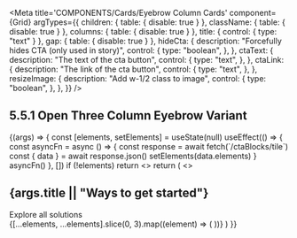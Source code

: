 
<Meta
  title='COMPONENTS/Cards/Eyebrow Column Cards'
  component={Grid}
  argTypes={{
    children: { table: { disable: true } },
    className: { table: { disable: true } },
    columns: { table: { disable: true } },
    title: { control: { type: "text" } },
    gap: { table: { disable: true } },
    hideCta: {
      description: "Forcefully hides CTA (only used in story)",
      control: {
        type: "boolean",
      },
    },
    ctaText: {
      description: "The text of the cta button",
      control: {
        type: "text",
      },
    },
    ctaLink: {
      description: "The link of the cta button",
      control: {
        type: "text",
      },
    },
    resizeImage: {
      description: "Add w-1/2 class to image",
      control: {
        type: "boolean",
      },
    },
  }}
/>


## 5.5.1 Open Three Column Eyebrow Variant

<Preview>
  <Story name='Eyebrow Column Cards'>
    {(args) => {
      const [elements, setElements] = useState(null)
      useEffect(() => {
        const asyncFn = async () => {
          const response = await fetch(`/ctaBlocks/tile`)
          const { data } = await response.json()
          setElements(data.elements)
        }
        asyncFn()
      }, [])
      if (!elements) return <></>
      return (
        <>
          <div className='md:flex md:items-center md:justify-between'>
            <h2 className='text-navy-800 pb-4 md:w-9/12'>
              {args.title || "Ways to get started"}
            </h2>
            <TextButton
              to='#'
              className='text-blue-700 hover:text-blue-700'
              variant='C'
            >
              Explore all solutions
            </TextButton>
          </div>
          <Grid columns='1:3' gap='5' className={`md:gap-x-2 lg:gap-4`}>
            {[...elements, ...elements].slice(0, 3).map((element) => (
              <CtaBlock
                key={element.description}
                eyebrow={element.eyebrow}
                variant='eyebrow'
                columns='3'
                description={element.description}
                cta={
                  !args.hideCta && {
                    to: args.ctaLink || element.cta?.link,
                    text: args.ctaText || element.cta?.text,
                  }
                }
                summary={element.summary}
              />
            ))}
          </Grid>
        </>
      )
    }}
  </Story>
</Preview>

